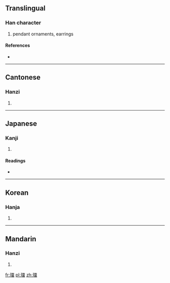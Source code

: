 {{also|珰}}
==Translingual==

===Han character===
{{Han char|rn=96|rad=玉|as=13|sn=17|four=1916<sub>6</sub>|canj=一土火月田 (MGFBW)}}

# pendant ornaments, earrings

====References====
* {{Han ref|kx=0743.060|dkj=21276|dj=1152.060|hdz=21140.010|uh=74AB|ud=29867|bh=ED68|bd=60776}}

----

==Cantonese==

===Hanzi===
{{yue-hanzi|jyut=|y=dong1|sim=珰}}

# {{defn|Cantonese|sort=玉13}}

----

==Japanese==

===Kanji===
{{ja-kanji|grade=|rs=玉13}}

# {{defn|Japanese|sort=玉13}}

====Readings====
* {{ja-readings|on=[[とう]] (tō)|kun=[[みみかざり]] (mimikazari)|nanori=}}

----

==Korean==

===Hanja===
{{ko-hanja|hangeul=당|eumhun=|rv=dang|mr=tang|y=tang}}

# {{defn|Korean|sort=玉13}}

----

==Mandarin==

===Hanzi===
{{cmn-hanzi|sim=珰|pin=[[dāng]] ([[dang1]])|wg=tang<sup>1</sup>}}

# {{defn|Mandarin|sort=玉13}}

[[fr:璫]]
[[pl:璫]]
[[zh:璫]]
